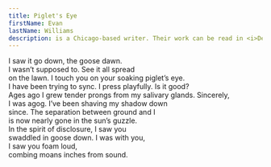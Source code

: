 ```yaml
---
title: Piglet's Eye
firstName: Evan
lastName: Williams
description: is a Chicago-based writer. Their work can be read in <i>Denver Quarterly</i>, <i>DIAGRAM</i>, <i>SOLID STATE</i>, or at <a href=https://www.tallmansgarden.com>tallmansgarden.com</a>.
---
```


I saw it go down, the goose dawn.\
I wasn’t supposed to. See it all spread\
on the lawn. I touch you on your soaking piglet’s eye.\
I have been trying to sync. I press playfully. Is it good?\
Ages ago I grew tender prongs from my salivary glands. Sincerely,\
I was agog. I’ve been shaving my shadow down\
since. The separation between ground and I\
is now nearly gone in the sun’s guzzle.\
In the spirit of disclosure, I saw you\
swaddled in goose down. I was with you,\
I saw you foam loud,\
combing moans inches from sound.
